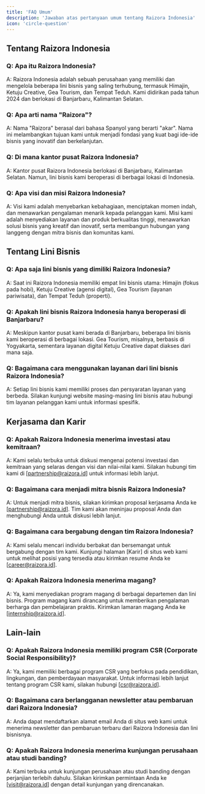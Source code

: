 ```yaml
---
title: 'FAQ Umum'
description: 'Jawaban atas pertanyaan umum tentang Raizora Indonesia'
icon: 'circle-question'
---
```


## Tentang Raizora Indonesia

### Q: Apa itu Raizora Indonesia?
A: Raizora Indonesia adalah sebuah perusahaan yang memiliki dan mengelola beberapa lini bisnis yang saling terhubung, termasuk Himajin, Ketuju Creative, Gea Tourism, dan Tempat Teduh. Kami didirikan pada tahun 2024 dan berlokasi di Banjarbaru, Kalimantan Selatan.

### Q: Apa arti nama "Raizora"?
A: Nama "Raizora" berasal dari bahasa Spanyol yang berarti "akar". Nama ini melambangkan tujuan kami untuk menjadi fondasi yang kuat bagi ide-ide bisnis yang inovatif dan berkelanjutan.

### Q: Di mana kantor pusat Raizora Indonesia?
A: Kantor pusat Raizora Indonesia berlokasi di Banjarbaru, Kalimantan Selatan. Namun, lini bisnis kami beroperasi di berbagai lokasi di Indonesia.

### Q: Apa visi dan misi Raizora Indonesia?
A: Visi kami adalah menyebarkan kebahagiaan, menciptakan momen indah, dan menawarkan pengalaman menarik kepada pelanggan kami. Misi kami adalah menyediakan layanan dan produk berkualitas tinggi, menawarkan solusi bisnis yang kreatif dan inovatif, serta membangun hubungan yang langgeng dengan mitra bisnis dan komunitas kami.

## Tentang Lini Bisnis

### Q: Apa saja lini bisnis yang dimiliki Raizora Indonesia?
A: Saat ini Raizora Indonesia memiliki empat lini bisnis utama: Himajin (fokus pada hobi), Ketuju Creative (agensi digital), Gea Tourism (layanan pariwisata), dan Tempat Teduh (properti).

### Q: Apakah lini bisnis Raizora Indonesia hanya beroperasi di Banjarbaru?
A: Meskipun kantor pusat kami berada di Banjarbaru, beberapa lini bisnis kami beroperasi di berbagai lokasi. Gea Tourism, misalnya, berbasis di Yogyakarta, sementara layanan digital Ketuju Creative dapat diakses dari mana saja.

### Q: Bagaimana cara menggunakan layanan dari lini bisnis Raizora Indonesia?
A: Setiap lini bisnis kami memiliki proses dan persyaratan layanan yang berbeda. Silakan kunjungi website masing-masing lini bisnis atau hubungi tim layanan pelanggan kami untuk informasi spesifik.

## Kerjasama dan Karir

### Q: Apakah Raizora Indonesia menerima investasi atau kemitraan?
A: Kami selalu terbuka untuk diskusi mengenai potensi investasi dan kemitraan yang selaras dengan visi dan nilai-nilai kami. Silakan hubungi tim kami di [partnership@raizora.id] untuk informasi lebih lanjut.

### Q: Bagaimana cara menjadi mitra bisnis Raizora Indonesia?
A: Untuk menjadi mitra bisnis, silakan kirimkan proposal kerjasama Anda ke [partnership@raizora.id]. Tim kami akan meninjau proposal Anda dan menghubungi Anda untuk diskusi lebih lanjut.

### Q: Bagaimana cara bergabung dengan tim Raizora Indonesia?
A: Kami selalu mencari individu berbakat dan bersemangat untuk bergabung dengan tim kami. Kunjungi halaman [Karir] di situs web kami untuk melihat posisi yang tersedia atau kirimkan resume Anda ke [career@raizora.id].

### Q: Apakah Raizora Indonesia menerima magang?
A: Ya, kami menyediakan program magang di berbagai departemen dan lini bisnis. Program magang kami dirancang untuk memberikan pengalaman berharga dan pembelajaran praktis. Kirimkan lamaran magang Anda ke [internship@raizora.id].

## Lain-lain

### Q: Apakah Raizora Indonesia memiliki program CSR (Corporate Social Responsibility)?
A: Ya, kami memiliki berbagai program CSR yang berfokus pada pendidikan, lingkungan, dan pemberdayaan masyarakat. Untuk informasi lebih lanjut tentang program CSR kami, silakan hubungi [csr@raizora.id].

### Q: Bagaimana cara berlangganan newsletter atau pembaruan dari Raizora Indonesia?
A: Anda dapat mendaftarkan alamat email Anda di situs web kami untuk menerima newsletter dan pembaruan terbaru dari Raizora Indonesia dan lini bisnisnya.

### Q: Apakah Raizora Indonesia menerima kunjungan perusahaan atau studi banding?
A: Kami terbuka untuk kunjungan perusahaan atau studi banding dengan perjanjian terlebih dahulu. Silakan kirimkan permintaan Anda ke [visit@raizora.id] dengan detail kunjungan yang direncanakan.